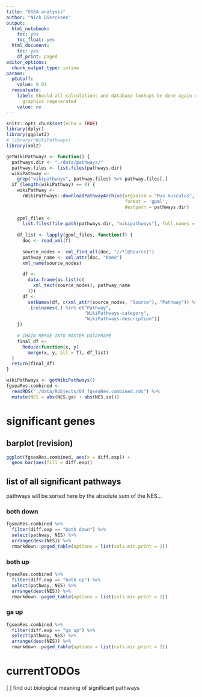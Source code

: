 ```yaml
---
title: "GSEA analysis"
author: "Nick Diercksen"
output:
  html_notebook:
    toc: yes
    toc_float: yes
  html_document:
    toc: yes
    df_print: paged
editor_options:
  chunk_output_type: inline
params:
  pCutoff:
    value: 0.01
  reevaluate:
    label: Should all calculations and database lookups be done again or just e.g.
      graphics regenerated
    value: no
---
```


```r
knitr::opts_chunk$set(echo = TRUE)
library(dplyr)
library(ggplot2)
# library(rWikiPathways)
library(xml2)
```

```r
getWikiPathways <- function() {
  pathways.dir <- "./data/pathways/"
  pathway.files <- list.files(pathways.dir)
  wikiPathway <-
    grep("wikipathways", pathway.files) %>% pathway.files[.]
  if (length(wikiPathway) == 0) {
    wikiPathway <-
      rWikiPathways::downloadPathwayArchive(organism = "Mus musculus",
                                            format = 'gpml',
                                            destpath = pathways.dir)
    
    gpml_files <-
      list.files(file.path(pathways.dir, "wikipathways"), full.names = T)
    
    df_list <- lapply(gpml_files, function(f) {
      doc <- read_xml(f)
      
      source_nodes <- xml_find_all(doc, "//*[@Source]")
      pathway_name <- xml_attr(doc, "Name")
      xml_name(source_nodes)
      
      df <-
        data.frame(as.list(c(
          xml_text(source_nodes), pathway_name
        )))
      df <-
        setNames(df, c(xml_attr(source_nodes, "Source"), "Pathway")) %>%
        .[colnames(.) %in% c("Pathway",
                             "WikiPathways-category",
                             "WikiPathways-description")]
    })
    
    # CHAIN MERGE INTO MASTER DATAFRAME
    final_df <-
      Reduce(function(x, y)
        merge(x, y, all = T), df_list)
  }
  return(final_df)
}

wikiPathways <- getWikiPathways()
fgseaRes.combined <-
  readRDS("./data/Robjects/04_fgseaRes.combined.rds") %>%
  mutate(NES = abs(NES.ga) + abs(NES.sol))
```


# significant genes

## barplot (revision)

```r
ggplot(fgseaRes.combined, aes(x = diff.exp)) +
  geom_bar(aes(fill = diff.exp))
```

## list of all significant pathways
pathways will be sorted here by the absolute sum of the NES...

### both down
```r
fgseaRes.combined %>% 
  filter(diff.exp == "both down") %>% 
  select(pathway, NES) %>% 
  arrange(desc(NES)) %>%
  rmarkdown::paged_table(options = list(cols.min.print = 2))
```

### both up
```r
fgseaRes.combined %>% 
  filter(diff.exp == "both up") %>% 
  select(pathway, NES) %>% 
  arrange(desc(NES)) %>%
  rmarkdown::paged_table(options = list(cols.min.print = 2))
```

### ga up
```r
fgseaRes.combined %>% 
  filter(diff.exp == "ga up") %>% 
  select(pathway, NES) %>% 
  arrange(desc(NES)) %>%
  rmarkdown::paged_table(options = list(cols.min.print = 2))
```


# currentTODOs

[ ] find out biological meaning of significant pathways\
